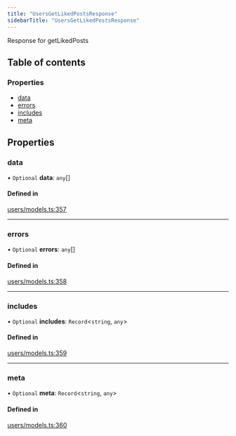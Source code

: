 ```yaml
---
title: "UsersGetLikedPostsResponse"
sidebarTitle: "UsersGetLikedPostsResponse"
---
```


Response for getLikedPosts

## Table of contents

### Properties

- [data](/xdks/typescript/reference/interfaces/UsersGetLikedPostsResponse#data)
- [errors](/xdks/typescript/reference/interfaces/UsersGetLikedPostsResponse#errors)
- [includes](/xdks/typescript/reference/interfaces/UsersGetLikedPostsResponse#includes)
- [meta](/xdks/typescript/reference/interfaces/UsersGetLikedPostsResponse#meta)

## Properties

### data

• `Optional` **data**: `any`[]

#### Defined in

[users/models.ts:357](https://github.com/xdevplatform/xdk/blob/298ca9350d035e40e7c8ee0753c50052819a41e2/xdk/typescript/src/users/models.ts#L357)

___

### errors

• `Optional` **errors**: `any`[]

#### Defined in

[users/models.ts:358](https://github.com/xdevplatform/xdk/blob/298ca9350d035e40e7c8ee0753c50052819a41e2/xdk/typescript/src/users/models.ts#L358)

___

### includes

• `Optional` **includes**: `Record`\<`string`, `any`\>

#### Defined in

[users/models.ts:359](https://github.com/xdevplatform/xdk/blob/298ca9350d035e40e7c8ee0753c50052819a41e2/xdk/typescript/src/users/models.ts#L359)

___

### meta

• `Optional` **meta**: `Record`\<`string`, `any`\>

#### Defined in

[users/models.ts:360](https://github.com/xdevplatform/xdk/blob/298ca9350d035e40e7c8ee0753c50052819a41e2/xdk/typescript/src/users/models.ts#L360)
